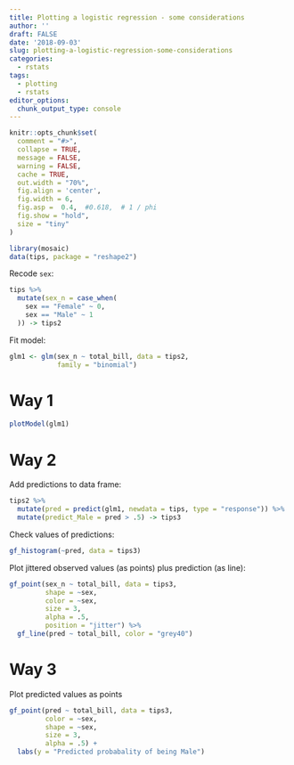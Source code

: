 ```yaml
---
title: Plotting a logistic regression - some considerations
author: ''
draft: FALSE
date: '2018-09-03'
slug: plotting-a-logistic-regression-some-considerations
categories:
  - rstats
tags:
  - plotting
  - rstats
editor_options: 
  chunk_output_type: console
---
```



```r
knitr::opts_chunk$set(
  comment = "#>",
  collapse = TRUE,
  message = FALSE,
  warning = FALSE,
  cache = TRUE,
  out.width = "70%",
  fig.align = 'center',
  fig.width = 6,
  fig.asp =  0.4,  #0.618,  # 1 / phi
  fig.show = "hold",
  size = "tiny"
)
```


```r
library(mosaic)
data(tips, package = "reshape2")
```


Recode `sex`:

```r
tips %>% 
  mutate(sex_n = case_when(
    sex == "Female" ~ 0,
    sex == "Male" ~ 1
  )) -> tips2

```


Fit model:

```r
glm1 <- glm(sex_n ~ total_bill, data = tips2,
            family = "binomial")
```


# Way 1

```r
plotModel(glm1)
```


# Way 2

Add predictions to data frame:
```r
tips2 %>% 
  mutate(pred = predict(glm1, newdata = tips, type = "response")) %>% 
  mutate(predict_Male = pred > .5) -> tips3
```


Check values of predictions:


```r
gf_histogram(~pred, data = tips3)
```


Plot jittered observed values (as points) plus prediction (as line):

```r

gf_point(sex_n ~ total_bill, data = tips3,
         shape = ~sex,
         color = ~sex,
         size = 3,
         alpha = .5,
         position = "jitter") %>% 
  gf_line(pred ~ total_bill, color = "grey40")
```



# Way 3

Plot predicted values as points

```r
gf_point(pred ~ total_bill, data = tips3,
         color = ~sex,
         shape = ~sex,
         size = 3,
         alpha = .5) +
  labs(y = "Predicted probabality of being Male")
```

